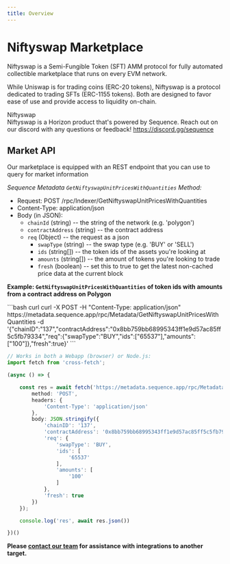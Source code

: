 ```yaml
---
title: Overview
---
```


# Niftyswap Marketplace

Niftyswap is a Semi-Fungible Token (SFT) AMM protocol for fully automated collectible marketplace that runs on every EVM network.

While Uniswap is for trading coins (ERC-20 tokens), Niftyswap is a protocol dedicated to trading SFTs (ERC-1155 tokens). Both are designed to favor ease of use and provide access to liquidity on-chain.

<Tip> Niftyswap <br/>
Niftyswap is a Horizon product that's powered by Sequence. Reach out on our discord with any questions or feedback! https://discord.gg/sequence </Tip>

## Market API

Our marketplace is equipped with an REST endpoint that you can use to query for market information

*Sequence Metadata `GetNiftyswapUnitPricesWithQuantities` Method:*

* Request: POST /rpc/Indexer/GetNiftyswapUnitPricesWithQuantities
* Content-Type: application/json
* Body (in JSON):
  * `chainId` (string) -- the string of the network (e.g. 'polygon')
  * `contractAddress` (string) -- the contract address
  * `req` (Object) -- the request as a json
    * `swapType` (string) -- the swap type (e.g. 'BUY' or 'SELL')
    * `ids` (string[]) -- the token ids of the assets you're looking at
    * `amounts` (string[]) -- the amount of tokens you're looking to trade
    * `fresh` (boolean) -- set this to true to get the latest non-cached price data at the current block

**Example: `GetNiftyswapUnitPricesWithQuantities` of token ids with amounts from a contract address on Polygon**

<CodeGroup>
```bash curl
curl -X POST -H "Content-Type: application/json" https://metadata.sequence.app/rpc/Metadata/GetNiftyswapUnitPricesWithQuantities -d '{"chainID":"137","contractAddress":"0x8bb759bb68995343ff1e9d57ac85ff5c5fb79334","req":{"swapType":"BUY","ids":["65537"],"amounts":["100"]},"fresh":true}'
```

```ts Javascript/Typescript
// Works in both a Webapp (browser) or Node.js:
import fetch from 'cross-fetch';

(async () => {

    const res = await fetch('https://metadata.sequence.app/rpc/Metadata/GetNiftyswapUnitPricesWithQuantities', {
        method: 'POST',
        headers: {
            'Content-Type': 'application/json'
        },
        body: JSON.stringify({
            'chainID': '137',
            'contractAddress': '0x8bb759bb68995343ff1e9d57ac85ff5c5fb79334',
            'req': {
                'swapType': 'BUY',
                'ids': [
                    '65537'
                ],
                'amounts': [
                    '100'
                ]
            },
            'fresh': true
        })
    });

    console.log('res', await res.json())

})()
```
</CodeGroup>

**Please [contact our team](/support) for assistance with integrations to another target.**
